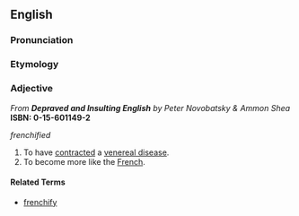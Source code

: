 ==English==

===Pronunciation===
{{substub}}

===Etymology===
{{substub}}

===Adjective===
''From'' '''''Depraved and Insulting English''''' ''by Peter Novobatsky & Ammon Shea'' '''ISBN: 0-15-601149-2'''

''frenchified''

# To have [[contract]]ed a [[venereal disease]].
# To become more like the [[French]].

====Related Terms====
* [[frenchify]]